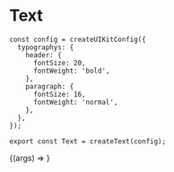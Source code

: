 
<Meta title="Primitives/Text" component={Text} />

# Text

```tsx
const config = createUIKitConfig({
  typographys: {
    header: {
      fontSize: 20,
      fontWeight: 'bold',
    },
    paragraph: {
      fontSize: 16,
      fontWeight: 'normal',
    },
  },
});

export const Text = createText(config);
```

<Canvas withSource="open">
  <Story
    name="Default"
    args={{
      as: 'span',
      children: 'Default Text',
      typography: 'header',
    }}
    argTypes={{
      typography: {
        options: ['header', 'paragraph'],
      },
    }}
  >
    {(args) => <Text {...args} />}
  </Story>
</Canvas>

<ArgsTable story="Default" />
